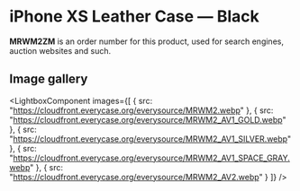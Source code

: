 
# iPhone XS Leather Case — Black

<Callout type='info' emoji='👉🏻'>**MRWM2ZM** is an order number for this product, used for search engines, auction websites and such.</Callout>

## Image gallery

<LightboxComponent
    images={[
      {
        src: "https://cloudfront.everycase.org/everysource/MRWM2.webp"
      },
      {
        src: "https://cloudfront.everycase.org/everysource/MRWM2_AV1_GOLD.webp"
      },
      {
        src: "https://cloudfront.everycase.org/everysource/MRWM2_AV1_SILVER.webp"
      },
      {
        src: "https://cloudfront.everycase.org/everysource/MRWM2_AV1_SPACE_GRAY.webp"
      },
      {
        src: "https://cloudfront.everycase.org/everysource/MRWM2_AV2.webp"
      }
    ]}
  />
